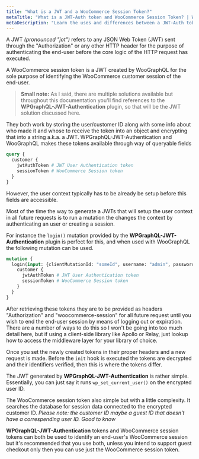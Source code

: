 ```yaml
---
title: "What is a JWT and a WooCommerce Session Token?"
metaTitle: "What is a JWT-Auth token and WooCommerce Session Token? | WooGraphQL Docs | AxisTaylor"
metaDescription: "Learn the uses and differences between a JWT-Auth token and WooCommerce Session token."
---
```


A JWT _(pronounced "jot")_ refers to any JSON Web Token (JWT) sent through the "Authorization" or any other HTTP header for the purpose of authenticating the end-user before the core logic of the HTTP request has executed.

A WooCommerce session token is a JWT created by WooGraphQL for the sole purpose of identifying the WooCommerce customer session of the end-user.

> **Small note:** As I said, there are multiple solutions available but throughout this documentation you'll find references to the **WPGraphQL-JWT-Authentication** plugin, so that will be the JWT solution discussed here.

They both work by storing the user/customer ID along with some info about who made it and whose to receive the token into an object and encrypting that into a string a.k.a. a JWT.
WPGraphQL-JWT-Authentication and WooGraphQL makes these tokens available through way of queryable fields

```graphql
query {
  customer {
    jwtAuthToken # JWT User Authentication token
    sessionToken # WooCommerce Session token
  }
}
```

However, the user context typically has to be already be setup before this fields are accessible.

Most of the time the way to generate a JWTs that will setup the user context in all future requests is to run a mutation the changes the context by authenticating an user or creating a session.

For instance the `login()` mutation provided by the **WPGraphQL-JWT-Authentication** plugin is perfect for this, and when used with WooGraphQL the following mutation can be used.

```graphql
mutation {
  login(input: {clientMutationId: "someId", username: "admin", password: "password"}) {
    customer {
      jwtAuthToken # JWT User Authentication token
      sessionToken # WooCommerce Session token
    }
  }
}
```

After retrieving these tokens they are to be provided as headers "Authorization" and "woocommerce-session" for all future request until you wish to end the end-user session by means of logging out or expiration.
There are a number of ways to do this so I won't be going into too much detail here, but if using a client-side library like Apollo or Relay, just lookup how to access the middleware layer for your library of choice.

Once you set the newly created tokens in their proper headers and a new request is made. Before the `init` hook is executed the tokens are decrypted and their identifiers verified, then this is where the tokens differ.

The JWT generated by **WPGraphQL-JWT-Authentication** is rather simple. Essentially, you can just say it runs `wp_set_current_user()` on the encrypted user ID.

The WooCommerce session token also simple but with a little complexity. It searches the database for session data connected to the encrypted customer ID. _Please note: the customer ID maybe a guest ID that doesn't have a correspending user ID. Good to know_

**WPGraphQL-JWT-Authentication** tokens and WooCommerce session tokens can both be used to identify an end-user's WooCommerce session but it's recommended that you use both, unless you intend to support guest checkout only then you can use just the WooCommerce session token.
